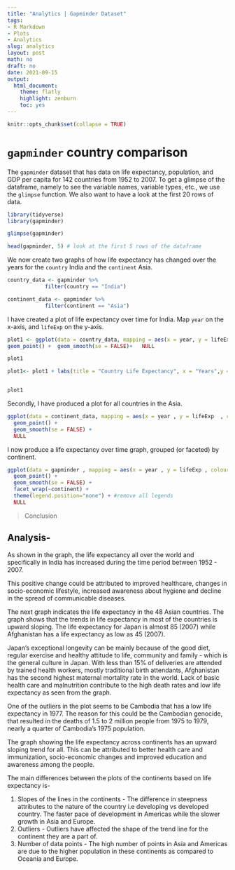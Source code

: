 ```yaml
---
title: "Analytics | Gapminder Dataset"
tags:
- R Markdown
- Plots
- Analytics
slug: analytics
layout: post
math: no
draft: no
date: 2021-09-15
output:
  html_document:
    theme: flatly
    highlight: zenburn
    toc: yes
---
```

```r
knitr::opts_chunk$set(collapse = TRUE)
```


# `gapminder` country comparison

The `gapminder` dataset that has data on life expectancy, population, and GDP per capita for 142 countries from 1952 to 2007. To get a glimpse of the dataframe, namely to see the variable names, variable types, etc., we use the `glimpse` function. We also want to have a look at the first 20 rows of data.



```r

library(tidyverse)
library(gapminder)

glimpse(gapminder)

head(gapminder, 5) # look at the first 5 rows of the dataframe

```

We now create two graphs of how life expectancy has changed over the years for the `country` India and the `continent` Asia.

```r
country_data <- gapminder %>% 
            filter(country == "India") 

continent_data <- gapminder %>% 
            filter(continent == "Asia")
```

I have created a plot of life expectancy over time for India. Map `year` on the x-axis, and `lifeExp` on the y-axis.

```r
plot1 <- ggplot(data = country_data, mapping = aes(x = year, y = lifeExp))+
geom_point() +  geom_smooth(se = FALSE)+   NULL 

plot1
```


```r
plot1<- plot1 + labs(title = "Country Life Expectancy", x = "Years",y = "Expectancy") +   NULL


plot1
```

Secondly, I have produced a plot for all countries in the Asia. 
```r

ggplot(data = continent_data, mapping = aes(x = year , y = lifeExp  , colour = country, group = country))+
  geom_point() + 
  geom_smooth(se = FALSE) +
  NULL

```

I now produce a life expectancy over time graph, grouped (or faceted) by continent.

```r
ggplot(data = gapminder , mapping = aes(x = year , y = lifeExp , colour= continent))+
  geom_point() + 
  geom_smooth(se = FALSE) +
  facet_wrap(~continent) +
  theme(legend.position="none") + #remove all legends
  NULL
```

> Conclusion


## Analysis- 

As shown in the graph, the life expectancy all over the world and specifically in India has increased during the time period between 1952 - 2007.  

This positive change could be attributed to improved healthcare, changes in socio-economic lifestyle, increased awareness about hygiene and decline in the spread of communicable diseases. 

The next graph indicates the life expectancy in the 48 Asian countries. The graph shows that the trends in life expectancy in most of the countries is upward sloping. The life expectancy for Japan is almost 85 (2007) while Afghanistan has a life expectancy as low as 45 (2007). 

Japan's  exceptional longevity can be mainly because of the good diet, regular exercise and healthy attitude to life, community and family - which is the general culture in Japan. With less than 15% of deliveries are attended by trained health workers, mostly traditional birth attendants, Afghanistan has the second highest maternal mortality rate in the world. Lack of basic health care and malnutrition contribute to the high death rates and low life expectancy as seen from the graph.

One of the outliers in the plot seems to be Cambodia that has a low life expectancy in 1977. The reason for this could be the Cambodian genocide, that resulted in the deaths of 1.5 to 2 million people from 1975 to 1979, nearly a quarter of Cambodia's 1975 population.

The graph showing the life expectancy across continents has an upward sloping trend for all. This can be attributed to better health care and immunization, socio-economic changes and improved education and awareness among the people. 

The main differences between the plots of the continents based on life expectancy is-

1. Slopes of the lines in the continents - The difference in steepness attributes to the nature of the country i.e developing vs developed country. The faster pace of development in Americas while the slower growth in Asia and Europe. 
2. Outliers - Outliers have affected the shape of the trend line for the continent they are a part of. 
3. Number of data points - The high number of points in Asia and Americas are due to the higher population in these continents as compared to Oceania and Europe. 
